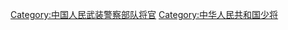 {{Catmore}}

[[Category:中国人民武装警察部队将官|Category:中国人民武装警察部队将官]]
[[Category:中华人民共和国少将|Category:中华人民共和国少将]]